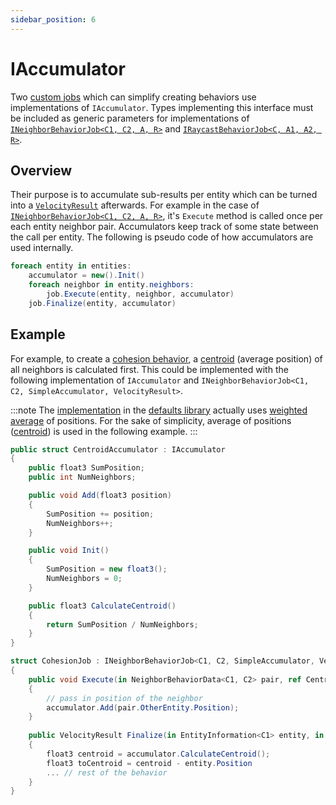 ```yaml
---
sidebar_position: 6
---
```



# IAccumulator

Two [custom jobs](https://docs.unity3d.com/Packages/com.unity.jobs@0.0/manual/custom_job_types.html) which can simplify creating behaviors use implementations of `IAccumulator`. Types implementing this interface must be included as generic parameters for implementations of [`INeighborBehaviorJob<C1, C2, A, R>`](/docs/documentation-core/behaviors/neighbor-behaviors/#implementing-ineighborbehaviorjobc1-c2-a-r) and [`IRaycastBehaviorJob<C, A1, A2, R>`](/docs/documentation-core/behaviors/ray-behaviors/ray-behaviors#implementing-iraycastbehaviorjobc-a1-a2-r). 

## Overview

Their purpose is to accumulate sub-results per entity which can be turned into a [`VelocityResult`](/docs/documentation-defaults/behaviors/VelocityResult) afterwards. For example in the case of [`INeighborBehaviorJob<C1, C2, A, R>`](/docs/documentation-core/behaviors/neighbor-behaviors/#implementing-ineighborbehaviorjobc1-c2-a-r), it's `Execute` method is called once per each entity neighbor pair. Accumulators keep track of some state between the call per entity. The following is pseudo code of how accumulators are used internally.

```csharp title="pseudo code illustrating how accumulators are used"
foreach entity in entities:
    accumulator = new().Init()
    foreach neighbor in entity.neighbors:
        job.Execute(entity, neighbor, accumulator)
    job.Finalize(entity, accumulator)
```

## Example 

For example, to create a [cohesion behavior](/docs/documentation-defaults/behaviors/neighbor-behaviors/cohesion), a [centroid](https://en.wikipedia.org/wiki/Centroid) (average position) of all neighbors is calculated first. This could be implemented with the following implementation of `IAccumulator` and `INeighborBehaviorJob<C1, C2, SimpleAccumulator, VelocityResult>`.

:::note
The [implementation](/docs/documentation-defaults/behaviors/neighbor-behaviors/cohesion) in the [defaults library](/docs/category/documentation-defaults) actually uses [weighted average](https://en.wikipedia.org/wiki/Weighted_arithmetic_mean) of positions. For the sake of simplicity, average of positions ([centroid](https://en.wikipedia.org/wiki/Centroid)) is used in the following example.
:::

```csharp title="calculating a centroid"
public struct CentroidAccumulator : IAccumulator
{
    public float3 SumPosition;
    public int NumNeighbors;

    public void Add(float3 position)
    {
        SumPosition += position;
        NumNeighbors++;
    }

    public void Init()
    {
        SumPosition = new float3();
        NumNeighbors = 0;
    }

    public float3 CalculateCentroid()
    {
        return SumPosition / NumNeighbors;
    }
}

struct CohesionJob : INeighborBehaviorJob<C1, C2, SimpleAccumulator, VelocityResult>
{
    public void Execute(in NeighborBehaviorData<C1, C2> pair, ref CentroidAccumulator accumulator)
    {
        // pass in position of the neighbor
        accumulator.Add(pair.OtherEntity.Position);
    }
    
    public VelocityResult Finalize(in EntityInformation<C1> entity, in CentroidAccumulator accumulator)
    {
        float3 centroid = accumulator.CalculateCentroid();
        float3 toCentroid = centroid - entity.Position 
        ... // rest of the behavior
    }
}
```